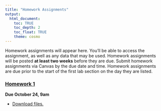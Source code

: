 ```yaml
---
title: "Homework Assignments"
output: 
  html_document:
    toc: TRUE
    toc_depth: 2
    toc_float: TRUE
    theme: cosmo
---
```


Homework assignments will appear here. You'll be able to access the assignment, as well as any data that may be used. Homework assignments will be posted **at least two weeks** before they are due. Submit homework assignments via Canvas by the due date and time. Homework assignments are due prior to the start of the first lab section on the day they are listed. 

### [**Homework 1**](homework/homework_1.html)

**Due October 24, 9am**

- [Download files.](homework/homework-1.zip)


<!-- ### [**Homework 2**](homework/homework_2.html)

**Due November 14, 9am**

- [Download files.](homework/homework-2.zip)


### [**Homework 3**](homework/homework_3.html)

**Due December 8 (Monday), 9am**

- [Download files.](homework/homework-3.zip) -->
